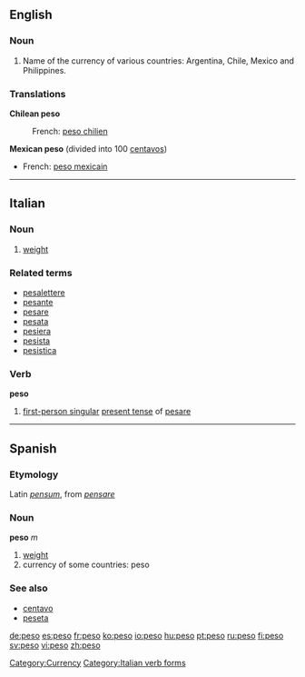 ==English==
===Noun===
{{en-noun}}

# Name of the currency of various countries: Argentina, Chile, Mexico and Philippines.

===Translations===
'''Chilean peso'''
:French: [[peso chilien]] {{m}}

'''Mexican peso''' (divided into 100 [[centavo]]s)
*French: [[peso mexicain]] {{m}}

[[Category:Currency]]

----

==Italian==
===Noun===
{{it-noun|pes|m|o|i}} 

# [[weight]]

===Related terms===
*[[pesalettere]]
*[[pesante]]
*[[pesare]]
*[[pesata]]
*[[pesiera]]
*[[pesista]]
*[[pesistica]]

===Verb===
'''peso'''

# [[first-person singular]] [[present tense]] of [[pesare]]

[[Category:Italian verb forms]]
----

==Spanish==
===Etymology===
Latin ''[[pensum]]'', from ''[[pensare]]''

===Noun===
'''peso''' ''m''

# [[weight]]
# currency of some countries: peso

===See also===
*[[centavo]] {{m}}
*[[peseta]] {{f}}

[[de:peso]]
[[es:peso]]
[[fr:peso]]
[[ko:peso]]
[[io:peso]]
[[hu:peso]]
[[pt:peso]]
[[ru:peso]]
[[fi:peso]]
[[sv:peso]]
[[vi:peso]]
[[zh:peso]]